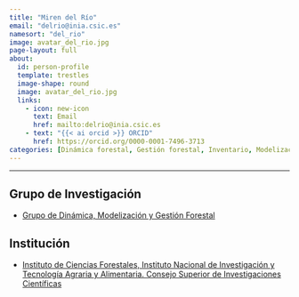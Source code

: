 ```yaml
---
title: "Miren del Río"
email: "delrio@inia.csic.es"  
namesort: "del_rio"
image: avatar_del_rio.jpg
page-layout: full
about: 
  id: person-profile
  template: trestles
  image-shape: round
  image: avatar_del_rio.jpg
  links:
    - icon: new-icon
      text: Email
      href: mailto:delrio@inia.csic.es
    - text: "{{< ai orcid >}} ORCID"
      href: https://orcid.org/0000-0001-7496-3713
categories: [Dinámica forestal, Gestión forestal, Inventario, Modelización, Monitorización]
---
```

 
<hr>

:::{#person-profile}

## Grupo de Investigación
- [Grupo de Dinámica, Modelización y Gestión Forestal](https://www.inia.es/investigacion/forestal/Gesti%C3%B3n%20forestal/Din%C3%A1mica%20modelizaci%C3%B3n%20y%20gesti%C3%B3n%20forestal/Pages/Home.aspx)

## Institución
- [Instituto de Ciencias Forestales, Instituto Nacional de Investigación y Tecnología Agraria y Alimentaria. Consejo Superior de Investigaciones Científicas](https://www.inia.es/)

:::

